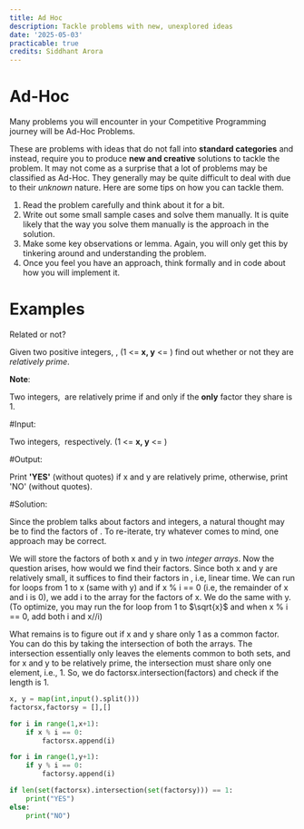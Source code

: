 ```yaml
---
title: Ad Hoc
description: Tackle problems with new, unexplored ideas
date: '2025-05-03'
practicable: true
credits: Siddhant Arora
---
```



# Ad-Hoc

Many problems you will encounter in your Competitive Programming journey will be Ad-Hoc Problems.

These are problems with ideas that do not fall into **standard categories** and instead, require you to produce **new and creative** solutions to tackle the problem.
It may not come as a surprise that a lot of problems may be classified as Ad-Hoc. They generally may be quite difficult to deal with due to their *unknown* nature. Here are some tips on how you can tackle them.

1. Read the problem carefully and think about it for a bit.
2. Write out some small sample cases and solve them manually. It is quite likely that the way you solve them manually is the approach in the solution.
3. Make some key observations or lemma. Again, you will only get this by tinkering around and understanding the problem.
4. Once you feel you have an approach, think formally and in code about how you will implement it.


# Examples

<Exercise>

Related or not?

<ExerciseQuestion>

Given two positive integers, <Math inline> x, y </Math>, (1 <= **x, y** <= <Math inline> 2 * 10^5 </Math>) find out whether or not they are *relatively prime*.

**Note**:

Two integers, <Math inline> x, y </Math> are relatively prime if and only if the **only** factor they share is 1.

#Input:

Two integers, <Math inline>x, y</Math> respectively. (1 <= **x, y** <= <Math inline> 2 * 10^5 </Math>)

#Output:

Print **'YES'** (without quotes) if x and y are relatively prime, otherwise, print 'NO' (without quotes).

</ExerciseQuestion>

<ExerciseAnswer>

#Solution:

Since the problem talks about factors and integers, a natural thought may be to find the factors of <Math inline> x and y </Math>. To re-iterate, try whatever comes to mind, one approach may be correct.

We will store the factors of both x and y in two *integer arrays*. Now the question arises, how would we find their factors.
Since both x and y are relatively small, it suffices to find their factors in <Math inline>O(n)</Math>, i.e, linear time. We can run for loops from 1 to x (same with y) and if x % i == 0 (i.e, the remainder of x and i is 0),
we add i to the array for the factors of x. We do the same with y. (To optimize, you may run the for loop from 1 to $\sqrt{x}$ and when x % i == 0, add both i and x//i)

What remains is to figure out if x and y share only 1 as a common factor. You can do this by taking the intersection of both the arrays. The intersection essentially only leaves the elements common to both
sets, and for x and y to be relatively prime, the intersection must share only one element, i.e., 1. So, we do factorsx.intersection(factors) and check if the length is 1.
</ExerciseAnswer>
</Exercise>

```python
x, y = map(int,input().split()))
factorsx,factorsy = [],[]

for i in range(1,x+1):
    if x % i == 0:
        factorsx.append(i)

for i in range(1,y+1):
    if y % i == 0:
        factorsy.append(i)

if len(set(factorsx).intersection(set(factorsy))) == 1:
    print("YES")
else:
    print("NO")

```
